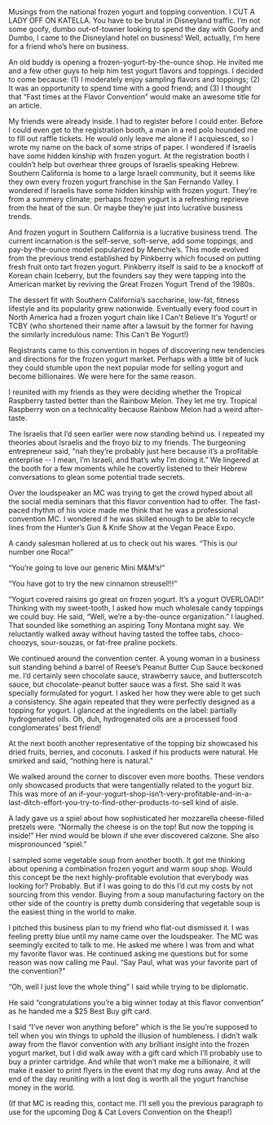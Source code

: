Musings from the national frozen yogurt and topping convention.
I CUT A LADY OFF ON KATELLA. You have to be brutal in Disneyland traffic. I’m not some goofy, dumbo out-of-towner looking to spend the day with Goofy and Dumbo, I came to the Disneyland hotel on business! Well, actually, I’m here for a friend who’s here on business.

An old buddy is opening a frozen-yogurt-by-the-ounce shop. He invited me and a few other guys to help him test yogurt flavors and toppings. I decided to come because: (1) I moderately enjoy sampling flavors and toppings; (2) It was an opportunity to spend time with a good friend; and (3) I thought that “Fast times at the Flavor Convention” would make an awesome title for an article.

My friends were already inside. I had to register before I could enter. Before I could even get to the registration booth, a man in a red polo hounded me to fill out raffle tickets. He would only leave me alone if I acquiesced, so I wrote my name on the back of some strips of paper.
I wondered if Israelis have some hidden kinship with frozen yogurt.
At the registration booth I couldn’t help but overhear three groups of Israelis speaking Hebrew. Southern California is home to a large Israeli community, but it seems like they own every frozen yogurt franchise in the San Fernando Valley. I wondered if Israelis have some hidden kinship with frozen yogurt. They’re from a summery climate; perhaps frozen yogurt is a refreshing reprieve from the heat of the sun. Or maybe they’re just into lucrative business trends.

And frozen yogurt in Southern California is a lucrative business trend. The current incarnation is the self-serve, soft-serve, add some toppings, and pay-by-the-ounce model popularized by Menchie’s. This mode evolved from the previous trend established by Pinkberry which focused on putting fresh fruit onto tart frozen yogurt. Pinkberry itself is said to be a knockoff of Korean chain Iceberry, but the founders say they were tapping into the American market by reviving the Great Frozen Yogurt Trend of the 1980s.

The dessert fit with Southern California’s saccharine, low-fat, fitness lifestyle and its popularity grew nationwide. Eventually every food court in North America had a frozen yogurt chain like I Can't Believe It's Yogurt! or TCBY (who shortened their name after a lawsuit by the former for having the similarly incredulous name: This Can’t Be Yogurt!)

Registrants came to this convention in hopes of discovering new tendencies and directions for the frozen yogurt market. Perhaps with a little bit of luck they could stumble upon the next popular mode for selling yogurt and become billionaires. We were here for the same reason.

I reunited with my friends as they were deciding whether the Tropical Raspberry tasted better than the Rainbow Melon. They let me try. Tropical Raspberry won on a technicality because Rainbow Melon had a weird after-taste.

The Israelis that I’d seen earlier were now standing behind us. I repeated my theories about Israelis and the froyo biz to my friends. The burgeoning entrepreneur said, “nah they’re probably just here because it’s a profitable enterprise -- I mean, I’m Israeli, and that’s why I’m doing it.” We lingered at the booth for a few moments while he covertly listened to their Hebrew conversations to glean some potential trade secrets.

Over the loudspeaker an MC was trying to get the crowd hyped about all the social media seminars that this flavor convention had to offer. The fast-paced rhythm of his voice made me think that he was a professional convention MC. I wondered if he was skilled enough to be able to recycle lines from the Hunter’s Gun &amp; Knife Show at the Vegan Peace Expo.

A candy salesman hollered at us to check out his wares.
“This is our number one Roca!”

“You’re going to love our generic Mini M&amp;M’s!”

“You have got to try the new cinnamon streusel!!!”

“Yogurt covered raisins go great on frozen yogurt. It’s a yogurt OVERLOAD!”
Thinking with my sweet-tooth, I asked how much wholesale candy toppings we could buy. He said, “Well, we’re a by-the-ounce organization.” I laughed. That sounded like something an aspiring Tony Montana might say. We reluctantly walked away without having tasted the toffee tabs, choco-choozys, sour-souzas, or fat-free praline pockets.

We continued around the convention center. A young woman in a business suit standing behind a barrel of Reese’s Peanut Butter Cup Sauce beckoned me. I’d certainly seen chocolate sauce, strawberry sauce, and butterscotch sauce, but chocolate-peanut butter sauce was a first. She said it was specially formulated for yogurt. I asked her how they were able to get such a consistency. She again repeated that they were perfectly designed as a topping for yogurt. I glanced at the ingredients on the label: partially hydrogenated oils. Oh, duh, hydrogenated oils are a processed food conglomerates’ best friend!

At the next booth another representative of the topping biz showcased his dried fruits, berries, and coconuts. I asked if his products were natural. He smirked and said, “nothing here is natural.”

We walked around the corner to discover even more booths. These vendors only showcased products that were tangentially related to the yogurt biz. This was more of an if-your-yogurt-shop-isn’t-very-profitable-and-in-a-last-ditch-effort-you-try-to-find-other-products-to-sell kind of aisle.

A lady gave us a spiel about how sophisticated her mozzarella cheese-filled pretzels were. “Normally the cheese is on the top! But now the topping is inside!” Her mind would be blown if she ever discovered calzone. She also mispronounced “spiel.”

I sampled some vegetable soup from another booth. It got me thinking about opening a combination frozen yogurt and warm soup shop. Would this concept be the next highly-profitable evolution that everybody was looking for? Probably. But if I was going to do this I’d cut my costs by not sourcing from this vendor. Buying from a soup manufacturing factory on the other side of the country is pretty dumb considering that vegetable soup is the easiest thing in the world to make.

I pitched this business plan to my friend who flat-out dismissed it. I was feeling pretty blue until my name came over the loudspeaker. The MC was seemingly excited to talk to me. He asked me where I was from and what my favorite flavor was. He continued asking me questions but for some reason was now calling me Paul.
“Say Paul, what was your favorite part of the convention?”

“Oh, well I just love the whole thing” I said while trying to be diplomatic.

He said “congratulations you’re a big winner today at this flavor convention” as he handed me a $25 Best Buy gift card.

I said “I’ve never won anything before” which is the lie you’re supposed to tell when you win things to uphold the illusion of humbleness.
I didn’t walk away from the flavor convention with any brilliant insight into the frozen yogurt market, but I did walk away with a gift card which I’ll probably use to buy a printer cartridge. And while that won’t make me a billionaire, it will make it easier to print flyers in the event that my dog runs away. And at the end of the day reuniting with a lost dog is worth all the yogurt franchise money in the world.

(If that MC is reading this, contact me. I’ll sell you the previous paragraph to use for the upcoming Dog &amp; Cat Lovers Convention on the ¢heap!)